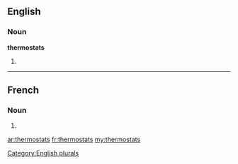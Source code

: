 ==English==

===Noun===
'''thermostats'''

# {{plural of|thermostat}}

[[Category:English plurals]]

----

==French==

===Noun===
{{infl|fr|plural}} {{m|p}}

# {{plural of|thermostat|lang=fr}}

[[ar:thermostats]]
[[fr:thermostats]]
[[my:thermostats]]